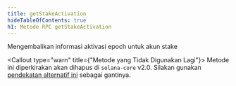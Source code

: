 ```yaml
---
title: getStakeActivation
hideTableOfContents: true
h1: Metode RPC getStakeActivation
---
```


Mengembalikan informasi aktivasi epoch untuk akun stake

<Callout type="warn" title={"Metode yang Tidak Digunakan Lagi"}>
  Metode ini diperkirakan akan dihapus di `solana-core` v2.0. Silakan gunakan
  [pendekatan alternatif
  ini](https://github.com/solana-developers/solana-rpc-get-stake-activation)
  sebagai gantinya.
</Callout>
